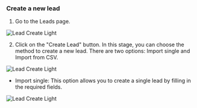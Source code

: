 ### Create a new lead

1. Go to the Leads page.

<img
  className="ml-16 block rounded-2xl shadow-lg dark:hidden"
  src="/images/lead-create-001.png"
  alt="Lead Create Light"
/>

2. Click on the "Create Lead" button. In this stage, you can choose the method to create a new lead. There are two options: Import single and Import from CSV.

<img
  className="ml-16 block rounded-2xl shadow-lg dark:hidden"
  src="/images/lead-create-002.png"
  alt="Lead Create Light"
/>

- Import single: This option allows you to create a single lead by filling in the required fields.

<img
  className="ml-16 block rounded-2xl shadow-lg dark:hidden"
  src="/images/lead-create-003.png"
  alt="Lead Create Light"
/>
